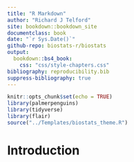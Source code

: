```yaml
---
title: "R Markdown"
author: "Richard J Telford"
site: bookdown::bookdown_site
documentclass: book
date: "`r Sys.Date()`"
github-repo: biostats-r/biostats
output:
  bookdown::bs4_book:
    css: "css/style-chapters.css"
bibliography: reproducibility.bib
suppress-bibliography: true
---
```


```r
knitr::opts_chunk$set(echo = TRUE)
library(palmerpenguins)
library(tidyverse)
library(flair)
source("../Templates/biostats_theme.R")
```

# Introduction




